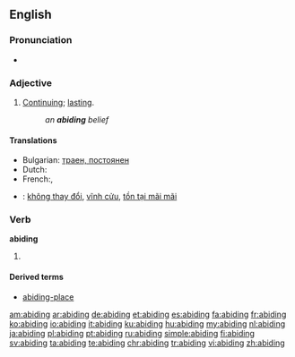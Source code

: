 ==English==

===Pronunciation===
* {{rhymes|aɪdɪŋ}}

===Adjective===
{{en-adj}}

# [[continue|Continuing]]; [[lasting]].
#: ''an '''abiding''' belief''

====Translations====
{{trans-top|continue}}
* Bulgarian: [[траен, постоянен]]
* Dutch:{{t+|nl|voorturend}}
* French:{{t+|fr|continuel}},{{t+|fr|sempiternel}}
{{trans-mid}}
{{trans-bottom}}
{{checktrans-top}}
* {{ttbc|vi}}: [[không thay đổi]], [[vĩnh cửu]], [[tồn tại mãi mãi]]
{{trans-mid}}
{{trans-bottom}}

===Verb===
'''abiding'''

# {{present participle of|abide}}

====Derived terms====
* [[abiding-place]]

[[am:abiding]]
[[ar:abiding]]
[[de:abiding]]
[[et:abiding]]
[[es:abiding]]
[[fa:abiding]]
[[fr:abiding]]
[[ko:abiding]]
[[io:abiding]]
[[it:abiding]]
[[ku:abiding]]
[[hu:abiding]]
[[my:abiding]]
[[nl:abiding]]
[[ja:abiding]]
[[pl:abiding]]
[[pt:abiding]]
[[ru:abiding]]
[[simple:abiding]]
[[fi:abiding]]
[[sv:abiding]]
[[ta:abiding]]
[[te:abiding]]
[[chr:abiding]]
[[tr:abiding]]
[[vi:abiding]]
[[zh:abiding]]